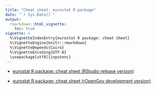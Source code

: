```yaml
---
title: "Cheat sheet: eurostat R package"
date: "`r Sys.Date()`"
output: 
  rmarkdown::html_vignette:
    toc: true
vignette: >
  %\VignetteIndexEntry{eurostat R package: cheat sheet}
  %\VignetteEngine{knitr::rmarkdown}
  %\VignetteDepends{Cairo}
  %\VignetteEncoding{UTF-8}
  \usepackage[utf8]{inputenc}
---
```


 * [eurostat R package: cheat sheet (RStudio release version)](https://github.com/rstudio/cheatsheets/raw/master/eurostat.pdf)

 * [eurostat R package: cheat sheet (rOpenGov development version)](https://github.com/rOpenGov/eurostat/blob/master/vignettes/cheatsheet/eurostat_cheatsheet.pdf)





